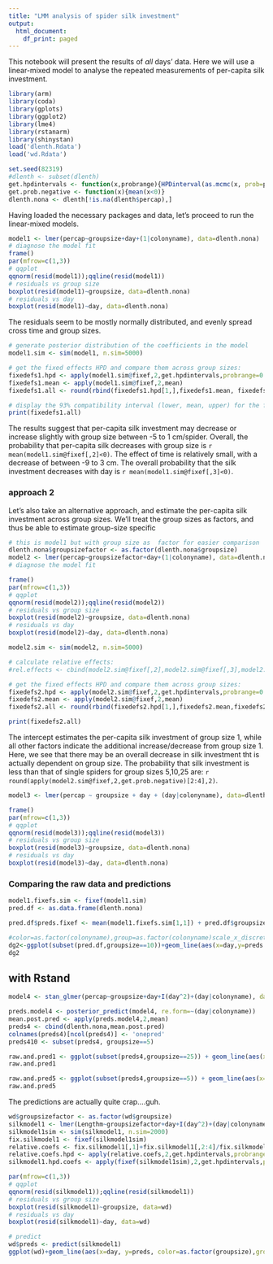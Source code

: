 ```yaml
---
title: "LMM analysis of spider silk investment"
output:
  html_document:
    df_print: paged
---
```


This notebook will present the results of *all* days' data. Here we will use a linear-mixed model to analyse the repeated measurements of per-capita silk investment. 

```r
library(arm)
library(coda)
library(gplots)
library(ggplot2)
library(lme4)
library(rstanarm)
library(shinystan)
load('dlenth.Rdata')
load('wd.Rdata')

set.seed(82319)
#dlenth <- subset(dlenth)
get.hpdintervals <- function(x,probrange){HPDinterval(as.mcmc(x, prob=probrange))}
get.prob.negative <- function(x){mean(x<0)}
dlenth.nona <- dlenth[!is.na(dlenth$percap),]

```

Having loaded the necessary packages and data, let's proceed to run the linear-mixed models.

```r
model1 <- lmer(percap~groupsize+day+(1|colonyname), data=dlenth.nona)
# diagnose the model fit 
frame()
par(mfrow=c(1,3))
# qqplot 
qqnorm(resid(model1));qqline(resid(model1))
# residuals vs group size
boxplot(resid(model1)~groupsize, data=dlenth.nona)
# residuals vs day 
boxplot(resid(model1)~day, data=dlenth.nona)
```

The residuals seem to be mostly normally distributed, and evenly spread cross time and group sizes. 

```r
# generate posterior distribution of the coefficients in the model 
model1.sim <- sim(model1, n.sim=5000)

# get the fixed effects HPD and compare them across group sizes:
fixedefs1.hpd <- apply(model1.sim@fixef,2,get.hpdintervals,probrange=0.93)
fixedefs1.mean <- apply(model1.sim@fixef,2,mean)
fixedefs1.all <- round(rbind(fixedefs1.hpd[1,],fixedefs1.mean, fixedefs1.hpd[2,]),2)

# display the 93% compatibility interval (lower, mean, upper) for the fixed effects 
print(fixedefs1.all)
```

The results suggest that per-capita silk investment may decrease or increase slightly with group size between -5 to 1 cm/spider. Overall, the probability that per-capita silk decreases with group size is `r mean(model1.sim@fixef[,2]<0)`. The effect of time is relatively small, with a decrease of between -9 to 3 cm. The overall probability that the silk investment decreases with day is `r mean(model1.sim@fixef[,3]<0)`. 

### approach 2
Let's also take an alternative approach, and estimate the per-capita silk investment across group sizes. We'll treat the group sizes as factors, and thus be able to estimate group-size specific

```r
# this is model1 but with group size as  factor for easier comparison
dlenth.nona$groupsizefactor <- as.factor(dlenth.nona$groupsize)
model2 <- lmer(percap~groupsizefactor+day+(1|colonyname), data=dlenth.nona)
# diagnose the model fit 

frame()
par(mfrow=c(1,3))
# qqplot 
qqnorm(resid(model2));qqline(resid(model2))
# residuals vs group size
boxplot(resid(model2)~groupsize, data=dlenth.nona)
# residuals vs day 
boxplot(resid(model2)~day, data=dlenth.nona)

```




```r
model2.sim <- sim(model2, n.sim=5000)

# calculate relative effects:
#rel.effects <- cbind(model2.sim@fixef[,2],model2.sim@fixef[,3],model2.sim@fixef[,4])/model2.sim@fixef[,1]

# get the fixed effects HPD and compare them across group sizes:
fixedefs2.hpd <- apply(model2.sim@fixef,2,get.hpdintervals,probrange=0.93)
fixedefs2.mean <- apply(model2.sim@fixef,2,mean)
fixedefs2.all <- round(rbind(fixedefs2.hpd[1,],fixedefs2.mean,fixedefs2.hpd[2,]),2)

print(fixedefs2.all)

```
The intercept estimates the per-capita silk investment of group size 1, while all other factors indicate the additional increase/decrease from group size 1. Here, we see that there may be an overall decrease in silk investment tht is actually dependent on group size. The probability that silk investment is less than that of single spiders for group sizes 5,10,25 are: `r round(apply(model2.sim@fixef,2,get.prob.negative)[2:4],2)`.


```r
model3 <- lmer(percap ~ groupsize + day + (day|colonyname), data=dlenth.nona)

frame()
par(mfrow=c(1,3))
# qqplot 
qqnorm(resid(model3));qqline(resid(model3))
# residuals vs group size
boxplot(resid(model3)~groupsize, data=dlenth.nona)
# residuals vs day 
boxplot(resid(model3)~day, data=dlenth.nona)
```


### Comparing the raw data and predictions 

```r
model1.fixefs.sim <- fixef(model1.sim)
pred.df <- as.data.frame(dlenth.nona)

pred.df$preds.fixef <- mean(model1.fixefs.sim[1,1]) + pred.df$groupsize*mean(model1.fixefs.sim[1,2])+pred.df$day*mean(model1.fixefs.sim[1,3])

#color=as.factor(colonyname),group=as.factor(colonyname)scale_x_discrete(breaks=c(1:9),labels=c(1:9))
dg2<-ggplot(subset(pred.df,groupsize==10))+geom_line(aes(x=day,y=preds.fixef,color=as.factor(groupsize),group=as.factor(groupsize)))+ylab('')+xlab('Days')+geom_point(aes(x=day,y=percap,position='jitter',color=as.factor(groupsize)))
dg2
```


## with Rstand
```r
model4 <- stan_glmer(percap~groupsize+day+I(day^2)+(day|colonyname), data=dlenth.nona)

preds.model4 <- posterior_predict(model4, re.form=~(day|colonyname))
mean.post.pred <- apply(preds.model4,2,mean)
preds4 <- cbind(dlenth.nona,mean.post.pred)
colnames(preds4)[ncol(preds4)] <- 'onepred'
preds410 <- subset(preds4, groupsize==5)
```

```r

raw.and.pred1 <- ggplot(subset(preds4,groupsize==25)) + geom_line(aes(x=day,y=onepred,color=as.factor(colonyname),group=as.factor(colonyname)),lwd=1.5,alpha=0.8)+ylab('')+xlab('Days')+geom_point(aes(x=day,y=percap,color=as.factor(colonyname)))+geom_line(aes(x=day,y=percap,color=as.factor(colonyname),group=as.factor(colonyname)),)
raw.and.pred1

raw.and.pred5 <- ggplot(subset(preds4,groupsize==5)) + geom_line(aes(x=day,y=onepred,color=as.factor(groupsize),group=as.factor(colonyname)))+ylab('')+xlab('Days')+geom_point(aes(x=day,y=onepred,color=as.factor(groupsize)))
raw.and.pred5

```
The predictions are actually quite crap....guh.


```r
wd$groupsizefactor <- as.factor(wd$groupsize)
silkmodel1 <- lmer(Lengthm~groupsizefactor+day+I(day^2)+(day|colonyname), data=wd)
silkmodel1sim <- sim(silkmodel1, n.sim=2000)
fix.silkmodel1 <- fixef(silkmodel1sim)
relative.coefs <- fix.silkmodel1[,1]+fix.silkmodel1[,2:4]/fix.silkmodel1[,1]
relative.coefs.hpd <- apply(relative.coefs,2,get.hpdintervals,probrange=0.93)
silkmodel1.hpd.coefs <- apply(fixef(silkmodel1sim),2,get.hpdintervals,probrange=0.93)

par(mfrow=c(1,3))
# qqplot 
qqnorm(resid(silkmodel1));qqline(resid(silkmodel1))
# residuals vs group size
boxplot(resid(silkmodel1)~groupsize, data=wd)
# residuals vs day 
boxplot(resid(silkmodel1)~day, data=wd)

# predict
wd$preds <- predict(silkmodel1)
ggplot(wd)+geom_line(aes(x=day, y=preds, color=as.factor(groupsize),group=as.factor(colonyname)),lwd=1.25,alpha=0.8)+geom_point(aes(x=day, y=Lengthm, color=as.factor(groupsize),group=as.factor(groupsize)))+geom_line(aes(x=day, y=Lengthm, color=as.factor(groupsize),group=as.factor(colonyname)))
```


